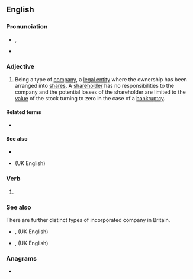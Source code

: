 ==English==

===Pronunciation===
* {{a|GA}} {{enPR|ĭnkôrʹpərātĭd}}, {{IPA|en|/ɪŋˈkɔɹpəɹeɪtɪd/}}
* {{a|RP}} {{IPA|en|/ɪŋˈkɔːpəɹeɪtɪd/}}

===Adjective===
{{en-adj|-}}

# {{lb|en|US}} Being a type of [[company]], a [[legal entity]] where the ownership has been arranged into [[share]]s. A [[shareholder]] has no responsibilities to the company and the potential losses of the shareholder are limited to the [[value]] of the stock turning to zero in the case of a [[bankruptcy]].

====Related terms====
* {{l|en|incorporate}}

====See also====
* {{l|en|Inc}}
* {{l|en|Ltd.}} (UK English)

===Verb===
{{head|en|verb form}}

# {{en-past of|incorporate}}

===See also===
There are further distinct types of incorporated company in Britain.
* {{l|en|public limited liability company}}, {{l|en|PLC}} (UK English)
* {{l|en|limited liability company}}, {{l|en|LLC}} (UK English)

===Anagrams===
* {{anagrams|en|a=acdeinooprrt|adrenotropic}}